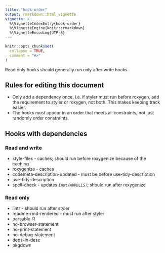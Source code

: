 ```yaml
---
title: "hook-order"
output: rmarkdown::html_vignette
vignette: >
  %\VignetteIndexEntry{hook-order}
  %\VignetteEngine{knitr::rmarkdown}
  %\VignetteEncoding{UTF-8}
---
```


```r
knitr::opts_chunk$set(
  collapse = TRUE,
  comment = "#>"
)
```

Read only hooks should generally run only after write hooks.

## Rules for editing this document

-   Only add a dependency once, i.e. if styler must run before roxygen, add the requirement to styler or roxygen, not both. This makes keeping track easier.
-   The hooks must appear in an order that meets all constraints, not just randomly order constraints.

## Hooks with dependencies

### Read and write

-   style-files - caches; should run before roxygenize because of the caching
-   roxygenize - caches
-   codemeta-description-updated - must be before use-tidy-description
-   use-tidy-description
-   spell-check - updates `inst/WORDLIST`; should run after roxygenize

### Read only

-   lintr - should run after styler
-   readme-rmd-rendered - must run after styler
-   parsable-R
-   no-browser-statement
-   no-print-statement
-   no-debug-statement
-   deps-in-desc
-   pkgdown
